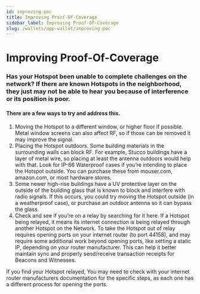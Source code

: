 ```yaml
---
id: improving-poc
title: Improving Proof-Of-Coverage
sidebar_label: Improving Proof-Of-Coverage
slug: /wallets/app-wallet/improving-poc
---
```


# Improving Proof-Of-Coverage

### Has your Hotspot been unable to complete challenges on the network? If there are known Hotspots in the neighborhood, they just may not be able to hear you because of interference or its position is poor.

#### There are a few ways to try and address this.

1. Moving the Hotspot to a different window, or higher floor if possible. Metal
   window screens can also affect RF, so if those can be removed it may improve
   the signal.
2. Placing the Hotspot outdoors. Some building materials in the surrounding
   walls can block RF. For example, Stucco buildings have a layer of metal wire,
   so placing at least the antenna outdoors would help with that. Look for IP-66
   Waterproof cases if you’re intending to place the Hotspot outside. You can
   purchase these from mouser.com, amazon.com, or most hardware stores.
3. Some newer high-rise buildings have a UV protective layer on the outside of
   the building glass that is known to block and interfere with radio signals.
   If this occurs, you could try moving the Hotspot outside (in a weatherproof
   case), or purchase an outdoor antenna so it can bypass the glass.
4. Check and see if you’re on a relay by searching for it here. If a Hotspot
   being relayed, it means its internet connection is being relayed through
   another Hotspot on the Network. To take the Hotspot out of relay requires
   opening ports on your internet router (to port 44158), and may require some
   additional work beyond opening ports, like setting a static IP, depending on
   your router manufacturer. This can help it better maintain sync and properly
   send/receive transaction receipts for Beacons and Witnesses.

If you find your Hotspot relayed, You may need to check with your internet
router manufacturers documentation for the specific steps, as each one has a
different process for opening the ports.
